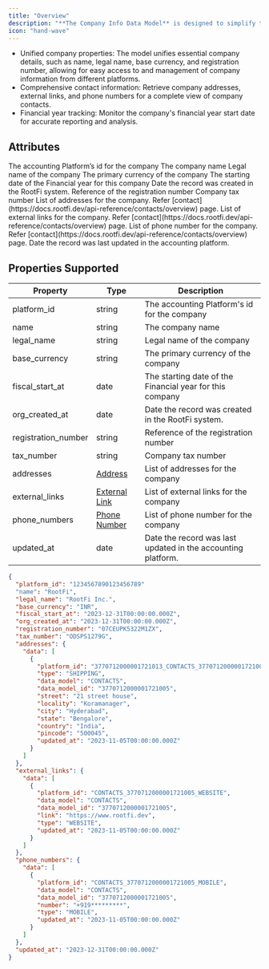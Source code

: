 ```yaml
---
title: "Overview"
description: "**The Company Info Data Model** is designed to simplify the management and retrieval of company-related information across various accounting platforms. "
icon: "hand-wave"
---
```


- Unified company properties: The model unifies essential company details, such as name, legal name, base currency, and registration number, allowing for easy access to and management of company information from different platforms.
- Comprehensive contact information: Retrieve company addresses, external links, and phone numbers for a complete view of company contacts.
- Financial year tracking: Monitor the company's financial year start date for accurate reporting and analysis.

## Attributes

<ResponseField name="platform_id" type="string" required>
  The accounting Platform’s id for the company
</ResponseField>

<ResponseField name="name" type="string">
  The company name
</ResponseField>

<ResponseField name="legal_name" type="string">
  Legal name of the company
</ResponseField>

<ResponseField name="base_currency" type="string">
  The primary currency of the company
</ResponseField>

<ResponseField name="fiscal_start_at" type="date">
  The starting date of the Financial year for this company
</ResponseField>

<ResponseField name="org_created_at" type="date">
  Date the record was created in the RootFi system.
</ResponseField>

<ResponseField name="registration_number" type="string">
  Reference of the registration number
</ResponseField>

<ResponseField name="tax_number" type="string">
  Company tax number
</ResponseField>

<ResponseField name="addresses" type="Address">
  List of addresses for the company. Refer [contact](https://docs.rootfi.dev/api-reference/contacts/overview) page.
  <Expandable title="properties">
    <ResponseField name="data" type="Object">
      <Expandable title="properties">
        <Snippet file="addresses.mdx" />
      </Expandable>
    </ResponseField>
  </Expandable>
</ResponseField>

<ResponseField name="external_links" type="External Link">
  List of external links for the company. Refer [contact](https://docs.rootfi.dev/api-reference/contacts/overview) page.
  <Expandable title="properties">
    <ResponseField name="data" type="Object">
      <Expandable title="properties">
        <Snippet file="externalLink.mdx" />
      </Expandable>
    </ResponseField>
  </Expandable>
</ResponseField>

<ResponseField name="phone_numbers" type="Phone Number">
  List of phone number for the company. Refer [contact](https://docs.rootfi.dev/api-reference/contacts/overview) page.
  <Expandable title="properties">
    <ResponseField name="data" type="Object">
      <Expandable title="properties">
        <Snippet file="phone.mdx" />
      </Expandable>
    </ResponseField>
  </Expandable>
</ResponseField>

<ResponseField name="updated_at" type="date">
  Date the record was last updated in the accounting platform.
</ResponseField>

## Properties Supported

| Property            | Type                                 | Description                                                  |
| ------------------- | ------------------------------------ | ------------------------------------------------------------ |
| platform_id         | string                               | The accounting Platform's id for the company                 |
| name                | string                               | The company name                                             |
| legal_name          | string                               | Legal name of the company                                    |
| base_currency       | string                               | The primary currency of the company                          |
| fiscal_start_at     | date                                 | The starting date of the Financial year for this company     |
| org_created_at      | date                                 | Date the record was created in the RootFi system.            |
| registration_number | string                               | Reference of the registration number                         |
| tax_number          | string                               | Company tax number                                           |
| addresses           | [Address](/docs/address)             | List of addresses for the company                            |
| external_links      | [External Link](/docs/external-link) | List of external links for the company                       |
| phone_numbers       | [Phone Number](/docs/phone-number)   | List of phone number for the company                         |
| updated_at          | date                                 | Date the record was last updated in the accounting platform. |

<ResponseExample name="The Bank Transaction Object" >

```json The Bank Transaction Object
{
  "platform_id": "1234567890123456789"
  "name": "RootFi",
  "legal_name": "RootFi Inc.",
  "base_currency": "INR",
  "fiscal_start_at": "2023-12-31T00:00:00.000Z",
  "org_created_at": "2023-12-31T00:00:00.000Z",
  "registration_number": "07CEUPK5322M1ZX",
  "tax_number": "ODSPS1279G",
  "addresses": {
    "data": [
      {
        "platform_id": "3770712000001721013_CONTACTS_3770712000001721005_SHIPPING",
        "type": "SHIPPING",
        "data_model": "CONTACTS",
        "data_model_id": "3770712000001721005",
        "street": "21 street house",
        "locality": "Koramanager",
        "city": "Hyderabad",
        "state": "Bengalore",
        "country": "India",
        "pincode": "500045",
        "updated_at": "2023-11-05T00:00:00.000Z"
      }
    ]
  },
  "external_links": {
    "data": [
      {
        "platform_id": "CONTACTS_3770712000001721005_WEBSITE",
        "data_model": "CONTACTS",
        "data_model_id": "3770712000001721005",
        "link": "https://www.rootfi.dev",
        "type": "WEBSITE",
        "updated_at": "2023-11-05T00:00:00.000Z"
      }
    ]
  },
  "phone_numbers": {
    "data": [
      {
        "platform_id": "CONTACTS_3770712000001721005_MOBILE",
        "data_model": "CONTACTS",
        "data_model_id": "3770712000001721005",
        "number": "+919*********",
        "type": "MOBILE",
        "updated_at": "2023-11-05T00:00:00.000Z"
      }
    ]
  },
  "updated_at": "2023-12-31T00:00:00.000Z"
}
```

</ResponseExample>
